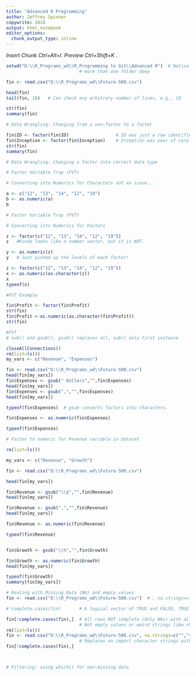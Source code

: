 ```yaml
---
title: "Advanced R Programming"
author: Jeffrey Spinner
copywrite: 2018
output: html_notebook
editor_options: 
  chunk_output_type: inline
---
```

*Insert Chunk*  *Ctrl+Alt+I*.
*Preview* *Ctrl+Shift+K* .


```r
setwd("D:\\R_Programs_wd\\R_Programming to Git\\Advanced R")  # Notice \\, need for each time if 
                            # more than one folder deep

fin <- read.csv("D:\\R_Programs_wd\\Future-500.csv")

head(fin)
tail(fin, 10)   # Can check any arbitrary number of lines, e.g., 10

str(fin)
summary(fin)

```


```r
# Data Wrangling: Changing from a non-factor to a factor

fin$ID <- factor(fin$ID)                  # ID was just a row identifier.
fin$Inception <- factor(fin$Inception)    # Inception was year of corp creation, a catagorical variable.
str(fin)
summary(fin)
```



```r
# Data Wrangling: Changing a factor into correct data type

# Factor Variable Trap (FVT)

# Converting into Numerics for Characters not an issue...

a <- c("12", "13", "14", "12", "19")
b <- as.numeric(a)
b

```

```r
# Factor Variable Trap (FVT)

# Converting into Numerics for Factors

z <- factor(c("12", "13", "14", "12", "19"))
z   #Kinda looks like a number vector, but it is NOT.
```

```r
y <- as.numeric(z)
y   # Just picked up the levels of each factor!
```
```r
z <- factor(c("12", "13", "14", "12", "19"))
x <- as.numeric(as.character(z))
x
typeof(x)
```

```r
#FVT Example

fin$Profit <- factor(fin$Profit)
str(fin)
fin$Profit <-as.numeric(as.character(fin$Profit))
str(fin)
```

```r
#FVT
# sub() and gsub(), gsub() replaces all, sub() only first instance

closeAllConnections()
rm(list=ls())
my_vars <- c("Revenue", "Expenses")

fin <- read.csv("D:\\R_Programs_wd\\Future-500.csv")
head(fin[my_vars])
fin$Expenses <- gsub(" Dollars","",fin$Expenses)
head(fin[my_vars])
fin$Expenses <- gsub(",","",fin$Expenses)
head(fin[my_vars])

typeof(fin$Expenses)  # gsub converts factors into characters.

fin$Expenses <- as.numeric(fin$Expenses)

typeof(fin$Expenses)

```
```r
# Factor to numeric for Revenue variable in dataset

rm(list=ls())

my_vars <- c("Revenue", "Growth")

fin <- read.csv("D:\\R_Programs_wd\\Future-500.csv")

head(fin[my_vars])

fin$Revenue <- gsub("\\$","",fin$Revenue)
head(fin[my_vars])

fin$Revenue <- gsub(",","",fin$Revenue)
head(fin[my_vars])

fin$Revenue <- as.numeric(fin$Revenue)

typeof(fin$Revenue)


fin$Growth <- gsub("\\%","",fin$Growth)

fin$Growth <- as.numeric(fin$Growth)
head(fin[my_vars])

typeof(fin$Growth)
summary(fin[my_vars])
```

```r
# Dealing with Missing Data (NA) and empty values
fin <- read.csv("D:\\R_Programs_wd\\Future-500.csv")  # , na.strings=c("", "<NA>")

# complete.cases(fin)       # A logical vector of TRUE and FALSE, TRUE if all values

fin[!complete.cases(fin),]  # All rows NOT complete (Only NAs) with all columns (variables)\
                            # Not empty values or weird strings like <NA>
rm(list=ls())
fin <- read.csv("D:\\R_Programs_wd\\Future-500.csv", na.strings=c("","<NA>"))
                            # Replaces on import character strings with NA
fin[!complete.cases(fin),]




```

```r
# Filtering: using which() for non-missing data

```

